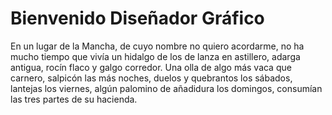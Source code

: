 
# Bienvenido Diseñador Gráfico
En un lugar de la Mancha, de cuyo nombre no quiero acordarme, no ha mucho tiempo que vivía un hidalgo de los de lanza en astillero, adarga antigua, rocín flaco y galgo corredor.
Una olla de algo más vaca que carnero, salpicón las más noches, duelos y quebrantos los sábados, lantejas los viernes, algún palomino de añadidura los domingos, consumían las tres partes de su hacienda.

